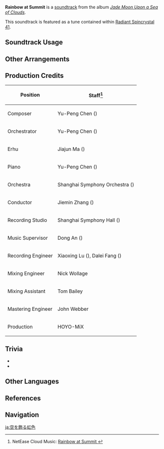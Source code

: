 {{Soundtrack Infobox
|image          = Jade Moon Upon a Sea of Clouds.png
|album          = Jade Moon Upon a Sea of Clouds
|disc           = 2
|number         = 46
|featured       =
|featured2      =
|featured3      =
|featured_disc  =
|featured_disc2 =
|featured_disc3 =
|youtube_id     = oPcAMkC9Pv4
|spotify_id     = 3PRjDoSa5cksLtv68elXvl
|previous       = Rays of Sunlight
|next           = Spring in Clouds
}}
'''Rainbow at Summit''' is a [[soundtrack]] from the album ''[[Jade Moon Upon a Sea of Clouds]]''.

This soundtrack is featured as a tune contained within [[Radiant Spincrystal 41]].

==Soundtrack Usage==
{{Soundtrack Usage
|location = Qingyun Peak//day, sunny;;Mt. Aocang//day, sunny;;Mt. Hulao//day, sunny;;Nantianmen//day, sunny
|teapot   = 41
}}

==Other Arrangements==
{{Files by Category Gallery|Media Using an Unreleased Arrangement of Rainbow at Summit Soundtrack}}

==Production Credits==
{| class="wikitable"
! Position
! Staff<ref>NetEase Cloud Music: [https://music.163.com/#/song?id=1492275967 Rainbow at Summit {{zh|虹霞垂天}}]</ref>
|-
! Composer
| Yu-Peng Chen ({{zh|陈致逸}})
|-
! Orchestrator
| Yu-Peng Chen ({{zh|陈致逸}})
|-
! Erhu
| Jiajun Ma ({{zh|马稼骏}})
|-
! Piano
| Yu-Peng Chen ({{zh|陈致逸}})
|-
! Orchestra
| Shanghai Symphony Orchestra ({{zh|上海交响乐团}})
|-
! Conductor
| Jiemin Zhang ({{zh|张洁敏}})
|-
! Recording Studio
| Shanghai Symphony Hall ({{zh|上海交响乐团音乐厅}})
|-
! Music Supervisor
| Dong An ({{zh|安栋}})
|-
! Recording Engineer
| Xiaoxing Lu ({{zh|陆晓幸}}), Dalei Fang ({{zh|房大磊}})
|-
! Mixing Engineer
| Nick Wollage
|-
! Mixing Assistant
| Tom Bailey
|-
! Mastering Engineer
| John Webber
|-
! Production
| HOYO-MiX
|}

==Trivia==
* {{Transclude|Above the Sea of Clouds|JueyunKarstLeitmotif|section=1}}
* {{Transclude|Rays of Sunlight|JueyunKarstLeitmotif2|section=1}}

==Other Languages==
{{Other Languages
|en      = Rainbow at Summit
|zhs     = 虹霞垂天
|zhs_rm  = Hóngxiá Chuí Tiān
|zht     = 虹霞垂天
|zht_rm  = Hóngxiá Chuí Tiān
|zh_tl   = 
|ja      = 空を飾る虹色<ref name="RS 41">{{Ref/Item|Radiant Spincrystal 41|note=Japanese, Korean, Spanish, French, Russian, Thai, Vietnamese, German, Indonesian, Portuguese, Turkish}}</ref>
|ja_rm   = Sora wo Kazaru Niji-iro
|ja_tl   = 
|ko      = Rainbow at Summit<ref name="RS 41" />
|es      = Rainbow at Summit<ref name="RS 41" />
|fr      = Rainbow at Summit<ref name="RS 41" />
|ru      = Rainbow at Summit<ref name="RS 41" />
|th      = Rainbow at Summit<ref name="RS 41" />
|vi      = Cầu Vồng Trên Cao<ref name="RS 41" />
|de      = Rainbow at Summit<ref name="RS 41" />
|id      = Rainbow at Summit<ref name="RS 41" />
|pt      = Rainbow at Summit<ref name="RS 41" />
|tr      = Rainbow at Summit<ref name="RS 41" />
}}

==References==
{{Reflist}}

==Navigation==
{{Soundtrack Navbox|Jade Moon Upon a Sea of Clouds}}

[[ja:空を飾る虹色]]